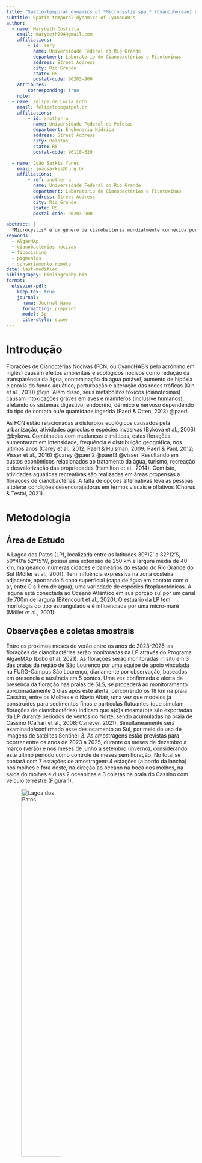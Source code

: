 ```yaml
---
title: "Spatio-temporal dynamics of *Microcystis spp.* (Cyanophyceae) blooms at Cassino Beach: origin and impact on water quality"
subtitle: Spatio-temporal dynamics of CyanoHAB's
author:
  - name: Marybeth Costilla
    email: marybeth994@gmail.com
    affiliations: 
        - id: mary
          name: Universidade Federal do Rio Grande
          department: Laboratorio de Cianobactérias e Ficotoxinas
          address: Street Address
          city: Rio Grande
          state: RS
          postal-code: 96203-900
    attributes:
        corresponding: true
    note: 
  - name: Felipe de Lucia Lobo
    email: felipelobo@ufpel.br
    affiliations:
        - id: another-u
          name: Universidade Federal de Pelotas
          department: Enghenaria Hídrica
          address: Street Address
          city: Pelotas
          state: RS
          postal-code: 96110-620

  - name: João Sarkis Yunes
    email: joaosarkis@furg.br
    affiliations:
        - ref: another-u
          name: Universidade Federal do Rio Grande
          department: Laboratorio de Cianobactérias e Ficotoxinas
          address: Street Address
          city: Rio Grande
          state: RS
          postal-code: 96203-900

abstract: |
  *Microcystis* é um gênero de cianobactéria mundialmente conhecida por produzir hepatoxinas chamadas microcistinas (MC). Os aspectos nocivos destas florações causam eventos ecológicos e ambientais de grande impacto. Diversos estudos utilizaram imagens de satélite para realizar monitoramento da qualidade de água. Assim, imagens de satélite da Lagoa dos Patos (LP) em condições atmosféricas e hidrológicas favoráveis, identificam no espaço e tempo as florações de *Microcystis* que atingem o oceano. Portanto, o objetivo geral deste projeto é avaliar as respostas bio-óticas das florações de *Microcystis*; aplicar imagens de satélites para localizar e determinar a região de origem da espécie que atingem a praia do Cassino, estimar o conteúdo de toxinas na água e o risco à balneabilidade. Serão feitas amostragens em pontos estratégicos da saída dos Molhes ao oceano e na praia do Cassino, para avaliar concentrações de pigmentos, número de células e identificação taxonômica. Se processarão imagens de satélite obtidas do sensor OLCI no Sentinel-3, para localizar as florações e determinar a sua origem no tempo e espaço. Além, se estimará o risco a balneabilidade da praia do Cassino usando correlações de concentrações dos pigmentos e número de células. Destacando que estas florações ocorrem próximos à os cultivos de camarões, mariscos e peixes (estação de maricultura da FURG), que por bioacumulação de cianotoxinas representam um risco por consumo a moradores e turistas. Espera-se, estabelecer uma concentração de clorofila-a para balneabilidade baseado nos limites estabelecidos na CONAMA 357 e a Organização Mundial da Saúde (OMS) para águas de recreação.
keywords: 
  - AlgaeMAp
  - cianobactérias nocivas
  - ficocianina 
  - pigmentos
  - sensoriamento remoto
date: last-modified
bibliography: bibliography.bib
format:
  elsevier-pdf:
    keep-tex: true
    journal:
      name: Journal Name
      formatting: preprint
      model: 3p
      cite-style: super
---
```


# Introdução

Florações de Cianoctérias Nocivas (FCN, ou CyanoHAB’s pelo acrônimo em inglês) causam efeitos ambientais e ecológicos nocivos como redução da transparência da água, contaminação da água potável, aumento de hipóxia e anoxia do fundo aquático, perturbação e alteração das redes tróficas (Qin et al., 2010) @qin. Além disso, seus metabólitos tóxicos (cianotoxinas) causam intoxicações graves em aves e mamíferos (inclusive humanos), afetando os sistemas digestivo, endócrino, dérmico e nervoso dependendo do tipo de contato ou/e quantidade ingerida (Paerl & Otten, 2013) @paerl.  

  As FCN estão relacionadas a distúrbios ecológicos causados pela urbanização, atividades agrícolas e espécies invasivas (Bykova et al., 2006) @bykova. Combinadas com mudanças climáticas, estas florações aumentaram em intensidade, frequência e distribuição geográfica, nos últimos anos (Carey et al., 2012; Paerl & Huisman, 2009; Paerl & Paul, 2012; Visser et al., 2016) @carey @paerl2 @paerl3 @visser. Resultando em custos econômicos relacionados ao tratamento da água, turismo, recreação e desvalorização das propriedades (Hamilton et al., 2014). Com isto, atividades aquáticas recreativas são realizadas em áreas propensas a florações de cianobactérias. A falta de opções alternativas leva as pessoas a tolerar condições desencorajadoras em termos visuais e olfativos  (Chorus & Testai, 2021).


# Metodologia

## Área de Estudo
A Lagoa dos Patos (LP), localizada entre as latitudes 30º12’ a 32º12’S, 50º40’a 52º15’W, possui uma extensão de 250 km e largura média de 40 km, margeando inúmeras cidades e balneários do estado do Rio Grande do Sul (Möller et al., 2001). Tem influência expressiva na zona costeira adjacente, aportando à capa superficial (capa de água em contato com o ar, entre 0 a 1 cm de água), uma variedade de espécies fitoplanctónicas. 
A laguna está conectada ao Oceano Atlântico em sua porção sul por um canal de 700m de largura (Bitencourt et al., 2020). O estuário da LP tem morfologia do tipo estrangulado e é influenciada por uma micro-maré (Möller et al., 2001).

## Observações e coletas amostrais 
Entre os próximos meses de verão entre os anos de 2023-2025, as florações de cianobactérias serão monitoradas na LP através do Programa AlgaeMAp (Lobo et al. 2021).  As florações serão monitoradas in situ em 3 das praias da região de São Lourenço por uma equipe de apoio vinculada na FURG-Campus São Lourenço, diariamente por observação, baseados em presencia e ausência em 5 pontos. 
Uma vez confirmada o alerta da presença da floração nas praias de  SLS, se procederá ao monitoramento aproximadamente 2 dias após este alerta, percorrendo os 18 km na praia Cassino, entre os Molhes e o Navio Altair, uma vez que modelos já construídos para sedimentos finos e partículas flutuantes (que simulam florações de cianobactérias) indicam que a(o)s mesma(o)s são exportadas da LP durante períodos de ventos do Norte, sendo acumuladas na praia de Cassino (Calliari et al., 2008; Canever, 2021). Simultaneamente será examinado/confirmado esse deslocamento ao Sul, por meio do uso de imagens de satélites Sentinel-3.
As amostragens estão previstas para ocorrer entre os anos de 2023 a 2025, durante os meses de dezembro a março (verão) e nos meses de junho a setembro (inverno), considerando este último período como controle de meses sem floração. No total se contará com 7 estações de amostragem: 4 estações (a bordo da lancha) nos molhes e fora deste, na direção ao oceano na boca dos molhes,  na saída do molhes e duas 2 oceanicas e 3 coletas na praia do Cassino com veículo terrestre (Figura 1). 

![Lagoa dos Patos](Lagoa_dos_Patos.jpg){width=50%}

# Bibliography styles

Here are two sample references:  @Feynman1963118 @qin.

By default, natbib will be used with the `authoryear` style, set in `classoption` variable in YAML. 
You can sets extra options with `natbiboptions` variable in YAML header. Example 

```
natbiboptions: longnamesfirst,angle,semicolon
```

There are various more specific bibliography styles available at
<https://support.stmdocs.in/wiki/index.php?title=Model-wise_bibliographic_style_files>. 
To use one of these, add it in the header using, for example, `biblio-style: model1-num-names`.

## Using CSL 

If `cite-method` is set to `citeproc` in `elsevier_article()`, then pandoc is used for citations instead of `natbib`. In this case, the `csl` option is used to format the references. By default, this template will provide an appropriate style, but alternative `csl` files are available from <https://www.zotero.org/styles?q=elsevier>. These can be downloaded
and stored locally, or the url can be used as in the example header.

# Equations

Para quantificar a presença de cianobactérias em concentrações de cél/mL, será testado o algoritmo de Cyanobacteria Index (CI), desenvolvido por Greene (2022), que usando uma sombra espectral (SS) com uma árvore de decisões, deixa a equação:
$$
SS(λ)= ρ_s (λ)-ρ_s (λ^- )+[ρ_s (λ^- )+ ρ_s (λ^+ )]  (λ+λ^-/λ^+ -λ^- )  
$$
Onde + e – indicam uma banda espectral (λs) acima o abaixo do comprimento de onda usado como alvo (Wynne et al., 2008

# Figures and tables

@fig-meaningless is generated using an R chunk.

```r
#| label: lagoa
#| fig-cap: A meaningless scatterplot
#| fig-width: 5
#| fig-height: 5
#| fig-align: center
#| out-width: 50%
#| echo: false
#| fig-format: Lagoa_dos_Patos.jpg
```

# Tables coming from R

Tables can also be generated using R chunks, as shown in @tbl-simple example.

```r
#| label: tbl-simple
#| tbl-cap: Caption centered above table
#| echo: true
knitr::kable(head(mtcars)[,1:4])
```

# References {-}
